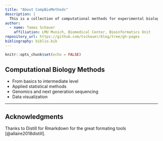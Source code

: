 ```yaml
---
title: "About CompBioMethods"
description: |
  This is a collection of computational methods for experimental biology
author:
  - name: Tamas Schauer 
    affiliation: LMU Munich, Biomedical Center, Bioinformatics Unit
repository_url: https://github.com/tschauer/blog/tree/gh-pages
bibliography: biblio.bib
---
```


```r
knitr::opts_chunk$set(echo = FALSE)
```


## Computational Biology Methods

* From basics to intermediate level
* Applied statistical methods
* Genomics and next generation sequencing
* Data visualization

---

## Acknowledgments

Thanks to Distill for Rmarkdown for the great formating tools [@allaire2018distill].

